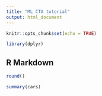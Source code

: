```yaml
---
title: "ML CTA tutorial"
output: html_document
---
```


```r
knitr::opts_chunk$set(echo = TRUE)
```

```r
library(dplyr)
```

## R Markdown

```r
round()
```


```r
summary(cars)
```

